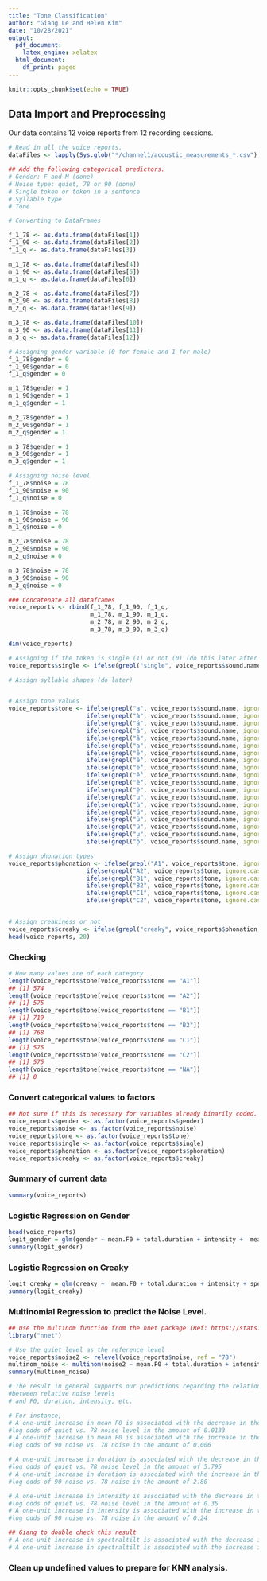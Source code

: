 ```yaml
---
title: "Tone Classification"
author: "Giang Le and Helen Kim"
date: "10/28/2021"
output:
  pdf_document: 
    latex_engine: xelatex
  html_document:
    df_print: paged
---
```


```r
knitr::opts_chunk$set(echo = TRUE)
```

## Data Import and Preprocessing
Our data contains 12 voice reports from 12 recording sessions.

```r
# Read in all the voice reports.
dataFiles <- lapply(Sys.glob("*/channel1/acoustic_measurements_*.csv"), read.csv)
```

```r
## Add the following categorical predictors.
# Gender: F and M (done)
# Noise type: quiet, 78 or 90 (done)
# Single token or token in a sentence
# Syllable type 
# Tone

# Converting to DataFrames

f_1_78 <- as.data.frame(dataFiles[1])
f_1_90 <- as.data.frame(dataFiles[2])
f_1_q <- as.data.frame(dataFiles[3])

m_1_78 <- as.data.frame(dataFiles[4])
m_1_90 <- as.data.frame(dataFiles[5])
m_1_q <- as.data.frame(dataFiles[6])

m_2_78 <- as.data.frame(dataFiles[7])
m_2_90 <- as.data.frame(dataFiles[8])
m_2_q <- as.data.frame(dataFiles[9])

m_3_78 <- as.data.frame(dataFiles[10])
m_3_90 <- as.data.frame(dataFiles[11])
m_3_q <- as.data.frame(dataFiles[12])

# Assigning gender variable (0 for female and 1 for male)
f_1_78$gender = 0
f_1_90$gender = 0
f_1_q$gender = 0

m_1_78$gender = 1
m_1_90$gender = 1
m_1_q$gender = 1

m_2_78$gender = 1
m_2_90$gender = 1
m_2_q$gender = 1

m_3_78$gender = 1
m_3_90$gender = 1
m_3_q$gender = 1

# Assigning noise level
f_1_78$noise = 78
f_1_90$noise = 90
f_1_q$noise = 0

m_1_78$noise = 78
m_1_90$noise = 90
m_1_q$noise = 0

m_2_78$noise = 78
m_2_90$noise = 90
m_2_q$noise = 0

m_3_78$noise = 78
m_3_90$noise = 90
m_3_q$noise = 0

```

```r
### Concatenate all dataframes
voice_reports <- rbind(f_1_78, f_1_90, f_1_q,
                       m_1_78, m_1_90, m_1_q,
                       m_2_78, m_2_90, m_2_q,
                       m_3_78, m_3_90, m_3_q)

dim(voice_reports)
```

```r
# Assigning if the token is single (1) or not (0) (do this later after everything is concatenated)
voice_reports$single <- ifelse(grepl("single", voice_reports$sound.name), 1, 0)

# Assign syllable shapes (do later)


# Assign tone values
voice_reports$tone <- ifelse(grepl("a", voice_reports$sound.name, ignore.case=T), "A1",
                      ifelse(grepl("à", voice_reports$sound.name, ignore.case=T), "A2",
                      ifelse(grepl("á", voice_reports$sound.name, ignore.case=T), "B1",
                      ifelse(grepl("ả", voice_reports$sound.name, ignore.case=T), "C1",
                      ifelse(grepl("ã", voice_reports$sound.name, ignore.case=T), "C2",
                      ifelse(grepl("ạ", voice_reports$sound.name, ignore.case=T), "B2",
                      ifelse(grepl("ê", voice_reports$sound.name, ignore.case=T), "A1",
                      ifelse(grepl("ề", voice_reports$sound.name, ignore.case=T), "A2",
                      ifelse(grepl("ế", voice_reports$sound.name, ignore.case=T), "B1",
                      ifelse(grepl("ể", voice_reports$sound.name, ignore.case=T), "C1",
                      ifelse(grepl("ễ", voice_reports$sound.name, ignore.case=T), "C2",
                      ifelse(grepl("ệ", voice_reports$sound.name, ignore.case=T), "B2",
                      ifelse(grepl("u", voice_reports$sound.name, ignore.case=T), "A1",
                      ifelse(grepl("ù", voice_reports$sound.name, ignore.case=T), "A2",
                      ifelse(grepl("ú", voice_reports$sound.name, ignore.case=T), "B1",
                      ifelse(grepl("ủ", voice_reports$sound.name, ignore.case=T), "C1",
                      ifelse(grepl("ũ", voice_reports$sound.name, ignore.case=T), "C2",
                      ifelse(grepl("ụ", voice_reports$sound.name, ignore.case=T), "B2",
                      ifelse(grepl("ộ", voice_reports$sound.name, ignore.case=T), "B2","NA")))))))))))))))))))

# Assign phonation types
voice_reports$phonation <- ifelse(grepl("A1", voice_reports$tone, ignore.case=T), "modal",
                      ifelse(grepl("A2", voice_reports$tone, ignore.case=T), "breathy",
                      ifelse(grepl("B1", voice_reports$tone, ignore.case=T), "modal",
                      ifelse(grepl("B2", voice_reports$tone, ignore.case=T), "creaky",
                      ifelse(grepl("C1", voice_reports$tone, ignore.case=T), "creaky",
                      ifelse(grepl("C2", voice_reports$tone, ignore.case=T), "creaky","NA"))))))


# Assign creakiness or not
voice_reports$creaky <- ifelse(grepl("creaky", voice_reports$phonation, ignore.case=T), 1, 0)
head(voice_reports, 20)
```

### Checking
```r
# How many values are of each category
length(voice_reports$tone[voice_reports$tone == "A1"])
## [1] 574
length(voice_reports$tone[voice_reports$tone == "A2"])
## [1] 575
length(voice_reports$tone[voice_reports$tone == "B1"])
## [1] 719
length(voice_reports$tone[voice_reports$tone == "B2"])
## [1] 768
length(voice_reports$tone[voice_reports$tone == "C1"])
## [1] 575
length(voice_reports$tone[voice_reports$tone == "C2"])
## [1] 575
length(voice_reports$tone[voice_reports$tone == "NA"])
## [1] 0
```

### Convert categorical values to factors
```r
## Not sure if this is necessary for variables already binarily coded.
voice_reports$gender <- as.factor(voice_reports$gender)
voice_reports$noise <- as.factor(voice_reports$noise)
voice_reports$tone <- as.factor(voice_reports$tone)
voice_reports$single <- as.factor(voice_reports$single)
voice_reports$phonation <- as.factor(voice_reports$phonation)
voice_reports$creaky <- as.factor(voice_reports$creaky)

```


### Summary of current data
```r
summary(voice_reports)
```

### Logistic Regression on Gender
```r
head(voice_reports)
logit_gender = glm(gender ~ mean.F0 + total.duration + intensity +  mean.HNR, family = "binomial", data=voice_reports)
summary(logit_gender)
```

### Logistic Regression on Creaky
```r
logit_creaky = glm(creaky ~  mean.F0 + total.duration + intensity + spectraltilt + number.pulses + mean.HNR, family = "binomial", data=voice_reports)
summary(logit_creaky)
```

### Multinomial Regression to predict the Noise Level.
```r
## Use the multinom function from the nnet package (Ref: https://stats.idre.ucla.edu/r/dae/multinomial-logistic-regression/)
library("nnet")

# Use the quiet level as the reference level
voice_reports$noise2 <- relevel(voice_reports$noise, ref = "78")
multinom_noise <- multinom(noise2 ~ mean.F0 + total.duration + intensity + spectraltilt, data=voice_reports)
summary(multinom_noise)

# The result in general supports our predictions regarding the relationship
#between relative noise levels
# and F0, duration, intensity, etc.

# For instance,
# A one-unit increase in mean F0 is associated with the decrease in the
#log odds of quiet vs. 78 noise level in the amount of 0.0133
# A one-unit increase in mean F0 is associated with the increase in the
#log odds of 90 noise vs. 78 noise in the amount of 0.006

# A one-unit increase in duration is associated with the decrease in the
#log odds of quiet vs. 78 noise level in the amount of 5.795
# A one-unit increase in duration is associated with the increase in the
#log odds of 90 noise vs. 78 noise in the amount of 2.80

# A one-unit increase in intensity is associated with the decrease in the
#log odds of quiet vs. 78 noise level in the amount of 0.35
# A one-unit increase in intensity is associated with the increase in the
#log odds of 90 noise vs. 78 noise in the amount of 0.24

## Giang to double check this result
# A one-unit increase in spectraltilt is associated with the decrease in the log odds of quiet vs. 78 noise level in the amount of 0.066
# A one-unit increase in spectraltilt is associated with the increase in the log odds of 90 noise vs. 78 noise in the amount of 0.011
```

### Clean up undefined values to prepare for KNN analysis.
```r



```
